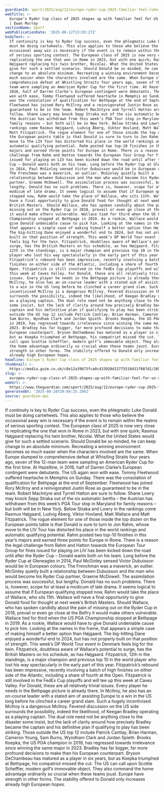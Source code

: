 ```yaml
---
guardianId: sport/2025/aug/12/europe-ryder-cup-2025-familiar-feel-luke-donald-golf
webTitle: >-
  Europe’s Ryder Cup class of 2025 shapes up with familiar feel for US showdown
  | Ewan Murray
sectionName: Sport
webPublicationDate: '2025-08-12T13:03:27Z'
bodyText: >-
  If continuity is key to Ryder Cup success, even the phlegmatic Luke Donald
  must be doing cartwheels. This also applies to those who believe the
  occasional away win is necessary if the event is to remain within the realms
  of serious sporting contest. The European class of 2025 is now very close to
  replicating the one that won in Rome in 2023, but with one quirk; Rasmus
  Højgaard replacing his twin brother, Nicolai. What the United States would
  give for such a settled scenario. Should Donald be so minded, he can keep
  change to an absolute minimum. Recreating a winning environment becomes so
  much easier when the characters involved are the same. When Europe slumped to
  comprehensive defeat at Whistling Straits four years ago, seven of the 12-man
  team were sampling an American Ryder Cup for the first time. At Hazeltine, in
  2016, half of Darren Clarke’s European contingent were debutants. The US again
  won with ease. Tommy Fleetwood suffered heartache in Memphis on Sunday. There
  was the consolation of qualification for Bethpage at the end of September.
  Fleetwood has joined Rory McIlroy and a reinvigorated Justin Rose as
  guaranteed to be in the team. Robert MacIntyre and Tyrrell Hatton are sure to
  follow. Shane Lowry may knock Sepp Straka out of the six automatic berths –
  the Austrian has withdrawn from this week’s PGA Tour stop in Maryland for
  family reasons – but both will be in New York. Below Straka and Lowry in the
  rankings come Rasmus Højgaard, Ludvig Åberg, Viktor Hovland, Matt Wallace and
  Matt Fitzpatrick. The rogue element for one of those inside the top dozen on
  the European points table is that Donald is sure to turn to Jon Rahm, whose
  move to the LIV Tour has distorted his place in the world rankings and
  automatic qualifying potential. Rahm posted two top-10 finishes in this year’s
  majors and earned three points for Europe in Rome. There is a reason the legal
  challenge from Rahm and Hatton towards the European Tour Group for fines
  issued for playing on LIV has been kicked down the road until after the Ryder
  Cup – Donald wants both on his team. Long before the Ryder Cup at Gleneagles
  in 2014, Paul McGinley sensed Victor Dubuisson would be in European colours.
  The Frenchman was a maverick, an outlier. McGinley quietly built a
  relationship between Dubuisson and the man who would become his Ryder Cup
  partner, Graeme McDowell. The assimilation process was successful, but
  lengthy. Donald has no such problems. There is, however, scope for at least a
  modicum of late drama. It seems logical to assume that if European qualifying
  stopped now, Rahm would take the place of Wallace, who sits 11th. Wallace will
  have a final opportunity to give Donald food for thought at next week’s
  British Masters. Should Wallace, who has spoken candidly about the pain of
  missing out on the Ryder Cup in 2018, prevail or even go close at the Belfry
  it would make others vulnerable. Wallace tied for third when the US PGA
  Championship stopped at Bethpage in 2019. As a rookie, Wallace would have to
  give Donald undeniable cause to pick him. Looking at the names in the frame,
  that appears a simple case of making himself a better option than Højgaard.
  The big-hitting Dane enjoyed a wonderful end to 2024, but has not properly
  built on that position of strength. This week’s DP World Tour event in Denmark
  feels big for the twin. Fitzpatrick, doubtless aware of Wallace’s potential to
  surge, has the British Masters on his schedule, as has Højgaard. Fitzpatrick,
  12th in the standings, is a major champion and previous top 10 in the world
  player who lost his way spectacularly in the early part of this year.
  Fitzpatrick’s rebound has been impressive, recently involving a batch of high
  finishes on either side of the Atlantic, including a share of fourth at the
  Open. Fitzpatrick is still involved in the FedEx Cup playoffs and will tee up
  this week at Caves Valley. For Donald, these are all relatively trivial
  issues. Every player he needs in the Bethpage picture is already there. In
  McIlroy, he also has an on-course leader with a stated aim of assisting Europe
  to a win in the US long before he clinched a career grand slam. Such a hugely
  incentivised McIlroy is a dangerous McIlroy. Fevered discussion on the US side
  surrounds the possibility, indeed the likelihood, of Keegan Bradley operating
  as a playing captain. The dual role need not be anything close to the disaster
  some insist, but the lack of clarity around how precisely Bradley became the
  captain and his definitive plan if qualifying to play has been striking. Those
  outside the US top 12 include Patrick Cantlay, Brian Harman, Cameron Young,
  Sam Burns, Wyndham Clark and Jordan Spieth. Brooks Koepka, the US PGA champion
  in 2019, has regressed towards irrelevance since winning the same major in
  2023. Bradley has far bigger, far more profound decisions to make than his
  European counterpart. Bryson DeChambeau has matured as a player in six years,
  but as Koepka triumphed at Bethpage, his compatriot missed the cut. The US can
  call upon Scottie Scheffler, modern golf’s immovable object. They also command
  the home advantage ordinarily so crucial when these teams joust. Europe have
  strength in other forms. The stability offered to Donald only increases
  already high European hopes.
headline: Europe’s Ryder Cup class of 2025 shapes up with familiar feel for US showdown
thumbnail: >-
  https://media.guim.co.uk/c8e12a39673fca0c433920d13775510431f887d2/265_88_2415_1932/500.jpg
slug: >-
  europes-ryder-cup-class-of-2025-shapes-up-with-familiar-feel-for-us-showdown-or-ewan-murray
webUrl: >-
  https://www.theguardian.com/sport/2025/aug/12/europe-ryder-cup-2025-familiar-feel-luke-donald-golf
generatedAt: '2025-08-28T20:04:25.296Z'
source: guardian-api
---
```

If continuity is key to Ryder Cup success, even the phlegmatic Luke Donald must be doing cartwheels. This also applies to those who believe the occasional away win is necessary if the event is to remain within the realms of serious sporting contest. The European class of 2025 is now very close to replicating the one that won in Rome in 2023, but with one quirk; Rasmus Højgaard replacing his twin brother, Nicolai. What the United States would give for such a settled scenario. Should Donald be so minded, he can keep change to an absolute minimum. Recreating a winning environment becomes so much easier when the characters involved are the same. When Europe slumped to comprehensive defeat at Whistling Straits four years ago, seven of the 12-man team were sampling an American Ryder Cup for the first time. At Hazeltine, in 2016, half of Darren Clarke’s European contingent were debutants. The US again won with ease. Tommy Fleetwood suffered heartache in Memphis on Sunday. There was the consolation of qualification for Bethpage at the end of September. Fleetwood has joined Rory McIlroy and a reinvigorated Justin Rose as guaranteed to be in the team. Robert MacIntyre and Tyrrell Hatton are sure to follow. Shane Lowry may knock Sepp Straka out of the six automatic berths – the Austrian has withdrawn from this week’s PGA Tour stop in Maryland for family reasons – but both will be in New York. Below Straka and Lowry in the rankings come Rasmus Højgaard, Ludvig Åberg, Viktor Hovland, Matt Wallace and Matt Fitzpatrick. The rogue element for one of those inside the top dozen on the European points table is that Donald is sure to turn to Jon Rahm, whose move to the LIV Tour has distorted his place in the world rankings and automatic qualifying potential. Rahm posted two top-10 finishes in this year’s majors and earned three points for Europe in Rome. There is a reason the legal challenge from Rahm and Hatton towards the European Tour Group for fines issued for playing on LIV has been kicked down the road until after the Ryder Cup – Donald wants both on his team. Long before the Ryder Cup at Gleneagles in 2014, Paul McGinley sensed Victor Dubuisson would be in European colours. The Frenchman was a maverick, an outlier. McGinley quietly built a relationship between Dubuisson and the man who would become his Ryder Cup partner, Graeme McDowell. The assimilation process was successful, but lengthy. Donald has no such problems. There is, however, scope for at least a modicum of late drama. It seems logical to assume that if European qualifying stopped now, Rahm would take the place of Wallace, who sits 11th. Wallace will have a final opportunity to give Donald food for thought at next week’s British Masters. Should Wallace, who has spoken candidly about the pain of missing out on the Ryder Cup in 2018, prevail or even go close at the Belfry it would make others vulnerable. Wallace tied for third when the US PGA Championship stopped at Bethpage in 2019. As a rookie, Wallace would have to give Donald undeniable cause to pick him. Looking at the names in the frame, that appears a simple case of making himself a better option than Højgaard. The big-hitting Dane enjoyed a wonderful end to 2024, but has not properly built on that position of strength. This week’s DP World Tour event in Denmark feels big for the twin. Fitzpatrick, doubtless aware of Wallace’s potential to surge, has the British Masters on his schedule, as has Højgaard. Fitzpatrick, 12th in the standings, is a major champion and previous top 10 in the world player who lost his way spectacularly in the early part of this year. Fitzpatrick’s rebound has been impressive, recently involving a batch of high finishes on either side of the Atlantic, including a share of fourth at the Open. Fitzpatrick is still involved in the FedEx Cup playoffs and will tee up this week at Caves Valley. For Donald, these are all relatively trivial issues. Every player he needs in the Bethpage picture is already there. In McIlroy, he also has an on-course leader with a stated aim of assisting Europe to a win in the US long before he clinched a career grand slam. Such a hugely incentivised McIlroy is a dangerous McIlroy. Fevered discussion on the US side surrounds the possibility, indeed the likelihood, of Keegan Bradley operating as a playing captain. The dual role need not be anything close to the disaster some insist, but the lack of clarity around how precisely Bradley became the captain and his definitive plan if qualifying to play has been striking. Those outside the US top 12 include Patrick Cantlay, Brian Harman, Cameron Young, Sam Burns, Wyndham Clark and Jordan Spieth. Brooks Koepka, the US PGA champion in 2019, has regressed towards irrelevance since winning the same major in 2023. Bradley has far bigger, far more profound decisions to make than his European counterpart. Bryson DeChambeau has matured as a player in six years, but as Koepka triumphed at Bethpage, his compatriot missed the cut. The US can call upon Scottie Scheffler, modern golf’s immovable object. They also command the home advantage ordinarily so crucial when these teams joust. Europe have strength in other forms. The stability offered to Donald only increases already high European hopes.
